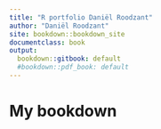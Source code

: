 ```yaml
---
title: "R portfolio Daniël Roodzant"
author: "Daniël Roodzant"
site: bookdown::bookdown_site
documentclass: book
output:
  bookdown::gitbook: default
  #bookdown::pdf_book: default
---
```


# My bookdown
